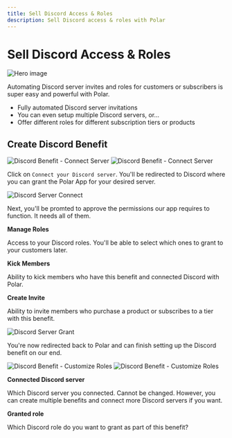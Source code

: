 ```yaml
---
title: Sell Discord Access & Roles
description: Sell Discord access & roles with Polar
---
```



# Sell Discord Access & Roles

![Hero image](./discord.jpg)

Automating Discord server invites and roles for customers or subscribers is
super easy and powerful with Polar.
- Fully automated Discord server invitations
- You can even setup multiple Discord servers, or...
- Offer different roles for different subscription tiers or products

## Create Discord Benefit

![Discord Benefit - Connect Server](./before-connect.light.png)
![Discord Benefit - Connect Server](./before-connect.dark.png)

Click on `Connect your Discord server`. You'll be redirected to Discord where you can grant the Polar App for your desired server.

![Discord Server Connect](./connect.png)

Next, you'll be promted to approve the permissions our app requires to function. It needs all of them.

**Manage Roles**

Access to your Discord roles. You'll be able to select which ones to grant to your customers later.

**Kick Members**

Ability to kick members who have this benefit and connected Discord with Polar.

**Create Invite**

Ability to invite members who purchase a product or subscribes to a tier with this benefit.

![Discord Server Grant](./grant.png)

You're now redirected back to Polar and can finish setting up the Discord benefit on our end.

![Discord Benefit - Customize Roles](./role.light.png)
![Discord Benefit - Customize Roles](./role.dark.png)

**Connected Discord server**

Which Discord server you connected. Cannot be changed. However, you can create multiple benefits and connect more Discord servers if you want.

**Granted role**

Which Discord role do you want to grant as part of this benefit?
